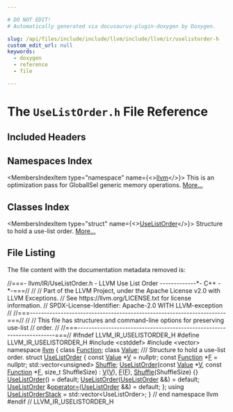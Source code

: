```yaml
---

# DO NOT EDIT!
# Automatically generated via docusaurus-plugin-doxygen by Doxygen.

slug: /api/files/include/include/llvm/include/llvm/ir/uselistorder-h
custom_edit_url: null
keywords:
  - doxygen
  - reference
  - file

---
```





# The `UseListOrder.h` File Reference

<DoxygenPage pluginConfig={pluginConfig}>



## Included Headers

<IncludesList>
<IncludesListItem
  filePath="cstddef"
  permalink=""
  isLocal="false" />
<IncludesListItem
  filePath="vector"
  permalink=""
  isLocal="false" />
</IncludesList>

## Namespaces Index

<MembersIndex>

<MembersIndexItem
  type="namespace"
  name={<><a href="/docs/api/namespaces/llvm">llvm</a></>}>
This is an optimization pass for GlobalISel generic memory operations. <a href="/docs/api/namespaces/llvm/#details">More...</a>
</MembersIndexItem>

</MembersIndex>

## Classes Index

<MembersIndex>

<MembersIndexItem
  type="struct"
  name={<><a href="/docs/api/structs/llvm/uselistorder">UseListOrder</a></>}>
Structure to hold a use-list order. <a href="/docs/api/structs/llvm/uselistorder/#details">More...</a>
</MembersIndexItem>

</MembersIndex>


## File Listing

The file content with the documentation metadata removed is:

<ProgramListing>

<Link id="l00001" /><CodeLine lineNumber="1"><Highlight kind="comment">//===- llvm/IR/UseListOrder.h - LLVM Use List Order -------------&#42;- C++ -&#42;-===//</Highlight><Highlight kind="normal"></Highlight></CodeLine>
<Link id="l00002" /><CodeLine lineNumber="2"><Highlight kind="normal"></Highlight><Highlight kind="comment">//</Highlight><Highlight kind="normal"></Highlight></CodeLine>
<Link id="l00003" /><CodeLine lineNumber="3"><Highlight kind="normal"></Highlight><Highlight kind="comment">// Part of the LLVM Project, under the Apache License v2.0 with LLVM Exceptions.</Highlight><Highlight kind="normal"></Highlight></CodeLine>
<Link id="l00004" /><CodeLine lineNumber="4"><Highlight kind="normal"></Highlight><Highlight kind="comment">// See https://llvm.org/LICENSE.txt for license information.</Highlight><Highlight kind="normal"></Highlight></CodeLine>
<Link id="l00005" /><CodeLine lineNumber="5"><Highlight kind="normal"></Highlight><Highlight kind="comment">// SPDX-License-Identifier: Apache-2.0 WITH LLVM-exception</Highlight><Highlight kind="normal"></Highlight></CodeLine>
<Link id="l00006" /><CodeLine lineNumber="6"><Highlight kind="normal"></Highlight><Highlight kind="comment">//</Highlight><Highlight kind="normal"></Highlight></CodeLine>
<Link id="l00007" /><CodeLine lineNumber="7"><Highlight kind="normal"></Highlight><Highlight kind="comment">//===----------------------------------------------------------------------===//</Highlight><Highlight kind="normal"></Highlight></CodeLine>
<Link id="l00008" /><CodeLine lineNumber="8"><Highlight kind="normal"></Highlight><Highlight kind="comment">//</Highlight><Highlight kind="normal"></Highlight></CodeLine>
<Link id="l00009" /><CodeLine lineNumber="9"><Highlight kind="normal"></Highlight><Highlight kind="comment">// This file has structures and command-line options for preserving use-list</Highlight><Highlight kind="normal"></Highlight></CodeLine>
<Link id="l00010" /><CodeLine lineNumber="10"><Highlight kind="normal"></Highlight><Highlight kind="comment">// order.</Highlight><Highlight kind="normal"></Highlight></CodeLine>
<Link id="l00011" /><CodeLine lineNumber="11"><Highlight kind="normal"></Highlight><Highlight kind="comment">//</Highlight><Highlight kind="normal"></Highlight></CodeLine>
<Link id="l00012" /><CodeLine lineNumber="12"><Highlight kind="normal"></Highlight><Highlight kind="comment">//===----------------------------------------------------------------------===//</Highlight><Highlight kind="normal"></Highlight></CodeLine>
<Link id="l00013" /><CodeLine lineNumber="13"><Highlight kind="normal"></Highlight></CodeLine>
<Link id="l00014" /><CodeLine lineNumber="14"><Highlight kind="normal"></Highlight><Highlight kind="preprocessor">#ifndef LLVM&#95;IR&#95;USELISTORDER&#95;H</Highlight><Highlight kind="normal"></Highlight></CodeLine>
<Link id="l00015" /><CodeLine lineNumber="15"><Highlight kind="normal"></Highlight><Highlight kind="preprocessor">#define LLVM&#95;IR&#95;USELISTORDER&#95;H</Highlight><Highlight kind="normal"></Highlight></CodeLine>
<Link id="l00016" /><CodeLine lineNumber="16"><Highlight kind="normal"></Highlight></CodeLine>
<Link id="l00017" /><CodeLine lineNumber="17"><Highlight kind="normal"></Highlight><Highlight kind="preprocessor">#include &lt;cstddef&gt;</Highlight><Highlight kind="normal"></Highlight></CodeLine>
<Link id="l00018" /><CodeLine lineNumber="18"><Highlight kind="normal"></Highlight><Highlight kind="preprocessor">#include &lt;vector&gt;</Highlight><Highlight kind="normal"></Highlight></CodeLine>
<Link id="l00019" /><CodeLine lineNumber="19"><Highlight kind="normal"></Highlight></CodeLine>
<Link id="l00020" /><CodeLine lineNumber="20"><Highlight kind="normal"></Highlight><Highlight kind="keyword">namespace </Highlight><Highlight kind="normal"><a href="/docs/api/namespaces/llvm">llvm</a> &#123;</Highlight></CodeLine>
<Link id="l00021" /><CodeLine lineNumber="21"><Highlight kind="normal"></Highlight></CodeLine>
<Link id="l00022" /><CodeLine lineNumber="22"><Highlight kind="normal"></Highlight><Highlight kind="keyword">class </Highlight><Highlight kind="normal"><a href="/docs/api/classes/llvm/function">Function</a>;</Highlight></CodeLine>
<Link id="l00023" /><CodeLine lineNumber="23"><Highlight kind="normal"></Highlight><Highlight kind="keyword">class </Highlight><Highlight kind="normal"><a href="/docs/api/classes/llvm/value">Value</a>;</Highlight></CodeLine>
<Link id="l00024" /><CodeLine lineNumber="24"><Highlight kind="normal"></Highlight><Highlight kind="comment"></Highlight></CodeLine>
<Link id="l00025" /><CodeLine lineNumber="25"><Highlight kind="comment">/// Structure to hold a use-list order.</Highlight><Highlight kind="normal"></Highlight></CodeLine>
<Link id="l00026" /><CodeLine lineNumber="26" lineLink="/docs/api/structs/llvm/uselistorder"><Highlight kind="normal"></Highlight><Highlight kind="keyword">struct </Highlight><Highlight kind="normal"><a href="/docs/api/structs/llvm/uselistorder/#ab2b0f5faaeffd01dcc7dc45adfd8d5ce">UseListOrder</a> &#123;</Highlight></CodeLine>
<Link id="l00027" /><CodeLine lineNumber="27" lineLink="/docs/api/structs/llvm/uselistorder/#a076bb5df728db15f61bb5830e5e2897a"><Highlight kind="normal">  </Highlight><Highlight kind="keyword">const</Highlight><Highlight kind="normal"> <a href="/docs/api/classes/llvm/value">Value</a> &#42;<a href="/docs/api/structs/llvm/uselistorder/#a076bb5df728db15f61bb5830e5e2897a">V</a> = </Highlight><Highlight kind="keyword">nullptr</Highlight><Highlight kind="normal">;</Highlight></CodeLine>
<Link id="l00028" /><CodeLine lineNumber="28" lineLink="/docs/api/structs/llvm/uselistorder/#ada5483aa39dea24820301b62165aa363"><Highlight kind="normal">  </Highlight><Highlight kind="keyword">const</Highlight><Highlight kind="normal"> <a href="/docs/api/classes/llvm/function">Function</a> &#42;<a href="/docs/api/structs/llvm/uselistorder/#ada5483aa39dea24820301b62165aa363">F</a> = </Highlight><Highlight kind="keyword">nullptr</Highlight><Highlight kind="normal">;</Highlight></CodeLine>
<Link id="l00029" /><CodeLine lineNumber="29" lineLink="/docs/api/structs/llvm/uselistorder/#ae32d032ff99cf91e0b06ee392d858417"><Highlight kind="normal">  std::vector&lt;unsigned&gt; <a href="/docs/api/structs/llvm/uselistorder/#ae32d032ff99cf91e0b06ee392d858417">Shuffle</a>;</Highlight></CodeLine>
<Link id="l00030" /><CodeLine lineNumber="30"><Highlight kind="normal"></Highlight></CodeLine>
<Link id="l00031" /><CodeLine lineNumber="31" lineLink="/docs/api/structs/llvm/uselistorder/#ab2b0f5faaeffd01dcc7dc45adfd8d5ce"><Highlight kind="normal">  <a href="/docs/api/structs/llvm/uselistorder/#ab2b0f5faaeffd01dcc7dc45adfd8d5ce">UseListOrder</a>(</Highlight><Highlight kind="keyword">const</Highlight><Highlight kind="normal"> <a href="/docs/api/classes/llvm/value">Value</a> &#42;<a href="/docs/api/structs/llvm/uselistorder/#a076bb5df728db15f61bb5830e5e2897a">V</a>, </Highlight><Highlight kind="keyword">const</Highlight><Highlight kind="normal"> <a href="/docs/api/classes/llvm/function">Function</a> &#42;<a href="/docs/api/structs/llvm/uselistorder/#ada5483aa39dea24820301b62165aa363">F</a>, </Highlight><Highlight kind="keywordtype">size&#95;t</Highlight><Highlight kind="normal"> ShuffleSize)</Highlight></CodeLine>
<Link id="l00032" /><CodeLine lineNumber="32"><Highlight kind="normal">      : <a href="/docs/api/structs/llvm/uselistorder/#a076bb5df728db15f61bb5830e5e2897a">V</a>(<a href="/docs/api/structs/llvm/uselistorder/#a076bb5df728db15f61bb5830e5e2897a">V</a>), <a href="/docs/api/structs/llvm/uselistorder/#ada5483aa39dea24820301b62165aa363">F</a>(<a href="/docs/api/structs/llvm/uselistorder/#ada5483aa39dea24820301b62165aa363">F</a>), <a href="/docs/api/structs/llvm/uselistorder/#ae32d032ff99cf91e0b06ee392d858417">Shuffle</a>(ShuffleSize) &#123;&#125;</Highlight></CodeLine>
<Link id="l00033" /><CodeLine lineNumber="33"><Highlight kind="normal"></Highlight></CodeLine>
<Link id="l00034" /><CodeLine lineNumber="34" lineLink="/docs/api/structs/llvm/uselistorder/#a76a83d2830bd27ea4c28345454699d73"><Highlight kind="normal">  <a href="/docs/api/structs/llvm/uselistorder/#a76a83d2830bd27ea4c28345454699d73">UseListOrder</a>() = </Highlight><Highlight kind="keywordflow">default</Highlight><Highlight kind="normal">;</Highlight></CodeLine>
<Link id="l00035" /><CodeLine lineNumber="35" lineLink="/docs/api/structs/llvm/uselistorder/#a48a21a03f8e60b05b7f550aa5644471c"><Highlight kind="normal">  <a href="/docs/api/structs/llvm/uselistorder/#a48a21a03f8e60b05b7f550aa5644471c">UseListOrder</a>(<a href="/docs/api/structs/llvm/uselistorder/#ab2b0f5faaeffd01dcc7dc45adfd8d5ce">UseListOrder</a> &amp;&amp;) = </Highlight><Highlight kind="keywordflow">default</Highlight><Highlight kind="normal">;</Highlight></CodeLine>
<Link id="l00036" /><CodeLine lineNumber="36" lineLink="/docs/api/structs/llvm/uselistorder/#a277c36fe9b2b3ed1633dfe87c687fcd9"><Highlight kind="normal">  <a href="/docs/api/structs/llvm/uselistorder/#ab2b0f5faaeffd01dcc7dc45adfd8d5ce">UseListOrder</a> &amp;<a href="/docs/api/structs/llvm/uselistorder/#a277c36fe9b2b3ed1633dfe87c687fcd9">operator=</a>(<a href="/docs/api/structs/llvm/uselistorder/#ab2b0f5faaeffd01dcc7dc45adfd8d5ce">UseListOrder</a> &amp;&amp;) = </Highlight><Highlight kind="keywordflow">default</Highlight><Highlight kind="normal">;</Highlight></CodeLine>
<Link id="l00037" /><CodeLine lineNumber="37"><Highlight kind="normal">&#125;;</Highlight></CodeLine>
<Link id="l00038" /><CodeLine lineNumber="38"><Highlight kind="normal"></Highlight></CodeLine>
<Link id="l00039" /><CodeLine lineNumber="39" lineLink="/docs/api/namespaces/llvm/#a9a43e3984f6c051e29ffdf7b92db894f"><Highlight kind="normal"></Highlight><Highlight kind="keyword">using </Highlight><Highlight kind="normal"><a href="/docs/api/namespaces/llvm/#a9a43e3984f6c051e29ffdf7b92db894f">UseListOrderStack</a> = std::vector&lt;UseListOrder&gt;;</Highlight></CodeLine>
<Link id="l00040" /><CodeLine lineNumber="40"><Highlight kind="normal"></Highlight></CodeLine>
<Link id="l00041" /><CodeLine lineNumber="41"><Highlight kind="normal">&#125; </Highlight><Highlight kind="comment">// end namespace llvm</Highlight><Highlight kind="normal"></Highlight></CodeLine>
<Link id="l00042" /><CodeLine lineNumber="42"><Highlight kind="normal"></Highlight></CodeLine>
<Link id="l00043" /><CodeLine lineNumber="43"><Highlight kind="normal"></Highlight><Highlight kind="preprocessor">#endif </Highlight><Highlight kind="comment">// LLVM&#95;IR&#95;USELISTORDER&#95;H</Highlight><Highlight kind="normal"></Highlight></CodeLine>

</ProgramListing>


</DoxygenPage>

